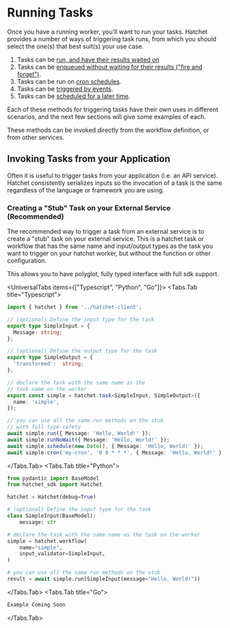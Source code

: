 
# Running Tasks

Once you have a running worker, you'll want to run your tasks. Hatchet provides a number of ways of triggering task runs, from which you should select the one(s) that best suit(s) your use case.

1. Tasks can be [run, and have their results waited on](./run-with-results.mdx)
2. Tasks can be [enqueued without waiting for their results ("fire and forget")](./run-no-wait.mdx).
3. Tasks can be run on [cron schedules](./cron-runs.mdx).
4. Tasks can be [triggered by events](./run-on-event.mdx).
5. Tasks can be [scheduled for a later time](./scheduled-runs.mdx).

Each of these methods for triggering tasks have their own uses in different scenarios, and the next few sections will give some examples of each.

These methods can be invoked directly from the workflow definition, or from other services.

## Invoking Tasks from your Application

Often it is useful to trigger tasks from your application (i.e. an API service). Hatchet consistently serializes inputs so the invocation of a task is the same regardless of the language or framework you are using.

### Creating a "Stub" Task on your External Service (Recommended)

The recommended way to trigger a task from an external service is to create a "stub" task on your external service. This is a hatchet task or workflow that has the same name and input/output types as the task you want to trigger on your hatchet worker, but without the function or other configuration.

This allows you to have polyglot, fully typed interface with full sdk support.

<UniversalTabs items={["Typescript", "Python", "Go"]}>
<Tabs.Tab title="Typescript">

```typescript
import { hatchet } from '../hatchet-client';

// (optional) Define the input type for the task
export type SimpleInput = {
  Message: string;
};

// (optional) Define the output type for the task
export type SimpleOutput = {
  'transformed':  string;
};

// declare the task with the same name as the
// task name on the worker
export const simple = hatchet.task<SimpleInput, SimpleOutput>({
  name: 'simple',
});

// you can use all the same run methods on the stub
// with full type-safety
await simple.run({ Message: 'Hello, World!' });
await simple.runNoWait({ Message: 'Hello, World!' });
await simple.schedule(new Date(), { Message: 'Hello, World!' });
await simple.cron('my-cron', '0 0 * * *', { Message: 'Hello, World!' });
```

</Tabs.Tab>
<Tabs.Tab title="Python">

```python
from pydantic import BaseModel
from hatchet_sdk import Hatchet

hatchet = Hatchet(debug=True)

# (optional) Define the input type for the task
class SimpleInput(BaseModel):
    message: str

# declare the task with the same name as the task on the worker
simple = hatchet.workflow(
    name="simple",
    input_validator=SimpleInput,
)

# you can use all the same run methods on the stub
result = await simple.run(SimpleInput(message="Hello, World!"))
```



</Tabs.Tab>
<Tabs.Tab title="Go">

```go
Example Coming Soon
```

</Tabs.Tab>
</UniversalTabs>

